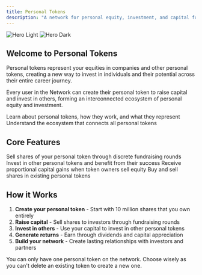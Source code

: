 ```yaml
---
title: Personal Tokens
description: "A network for personal equity, investment, and capital formation"
---
```


<img
  className="block dark:hidden"
  src="/images/hero-light.png"
  alt="Hero Light"
/>
<img
  className="hidden dark:block"
  src="/images/hero-dark.png"
  alt="Hero Dark"
/>

## Welcome to Personal Tokens

Personal tokens represent your equities in companies and other personal tokens, creating a new way to invest in individuals and their potential across their entire career journey.

Every user in the Network can create their personal token to raise capital and invest in others, forming an interconnected ecosystem of personal equity and investment.

<CardGroup cols={2}>
  <Card
    title="What is a Personal Token?"
    icon="user-circle"
    href="/personal-token"
  >
    Learn about personal tokens, how they work, and what they represent
  </Card>
  <Card title="The Network" icon="network-wired" href="/network">
    Understand the ecosystem that connects all personal tokens
  </Card>
</CardGroup>

## Core Features

<CardGroup cols={2}>
  <Card title="Raise Capital" icon="chart-line-up" href="/raising-capital">
    Sell shares of your personal token through discrete fundraising rounds
  </Card>
  <Card title="Invest in Others" icon="handshake" href="/investing">
    Invest in other personal tokens and benefit from their success
  </Card>
  <Card title="Earn Dividends" icon="coins" href="/dividends">
    Receive proportional capital gains when token owners sell equity
  </Card>
  <Card title="Secondary Trading" icon="arrows-retweet" href="/secondary-sales">
    Buy and sell shares in existing personal tokens
  </Card>
</CardGroup>

## How it Works

1. **Create your personal token** - Start with 10 million shares that you own entirely
2. **Raise capital** - Sell shares to investors through fundraising rounds
3. **Invest in others** - Use your capital to invest in other personal tokens
4. **Generate returns** - Earn through dividends and capital appreciation
5. **Build your network** - Create lasting relationships with investors and partners

<Note>
  You can only have one personal token on the network. Choose wisely as you
  can't delete an existing token to create a new one.
</Note>

